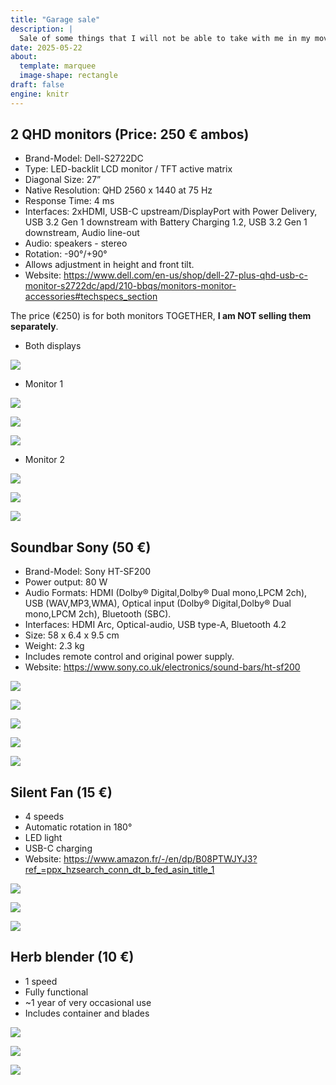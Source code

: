 ```yaml
---
title: "Garage sale"
description: |
  Sale of some things that I will not be able to take with me in my move
date: 2025-05-22
about: 
  template: marquee
  image-shape: rectangle
draft: false
engine: knitr
---
```


## 2 QHD monitors (Price: 250 € ambos)

* Brand-Model: Dell-S2722DC
* Type: LED-backlit LCD monitor / TFT active matrix
* Diagonal Size: 27"
* Native Resolution: QHD 2560 x 1440 at 75 Hz
* Response Time: 4 ms
* Interfaces: 2xHDMI, USB-C upstream/DisplayPort with Power Delivery, USB 3.2 Gen 1 downstream with Battery Charging 1.2, USB 3.2 Gen 1 downstream, Audio line-out
* Audio: speakers - stereo
* Rotation: -90°/+90°
* Allows adjustment in height and front tilt.
* Website: <https://www.dell.com/en-us/shop/dell-27-plus-qhd-usb-c-monitor-s2722dc/apd/210-bbqs/monitors-monitor-accessories#techspecs_section>

The price (€250) is for both monitors TOGETHER, **I am NOT selling them separately**.

* Both displays

![](images/displays.jpeg)

* Monitor 1

![](images/display1-01.jpeg)

![](images/display1-02.jpeg)

![](images/display1-03.jpeg)

* Monitor 2

![](images/display2-01.jpeg)

![](images/display2-02.jpeg)

![](images/display2-03.jpeg)

## Soundbar Sony (50 €)

* Brand-Model: Sony HT-SF200
* Power output: 80 W
* Audio Formats: HDMI (Dolby® Digital,Dolby® Dual mono,LPCM 2ch), USB (WAV,MP3,WMA), Optical input (Dolby® Digital,Dolby® Dual mono,LPCM 2ch), Bluetooth (SBC).
* Interfaces: HDMI Arc, Optical-audio, USB type-A, Bluetooth 4.2 
* Size: 58 x 6.4 x 9.5 cm
* Weight: 2.3 kg
* Includes remote control and original power supply.
* Website: <https://www.sony.co.uk/electronics/sound-bars/ht-sf200>

![](images/soundbar-01.jpeg)

![](images/soundbar-02.jpeg)

![](images/soundbar-03.jpeg)

![](images/soundbar-04.jpeg)

![](images/soundbar-05.jpeg)

## Silent Fan (15 €)

* 4 speeds
* Automatic rotation in 180°
* LED light
* USB-C charging
* Website: <https://www.amazon.fr/-/en/dp/B08PTWJYJ3?ref_=ppx_hzsearch_conn_dt_b_fed_asin_title_1>

![](images/fan-01.jpeg)

![](images/fan-02.jpeg)

![](images/fan-03.jpeg)

## Herb blender (10 €)

* 1 speed
* Fully functional
* ~1 year of very occasional use
* Includes container and blades

![](images/mixer-01.jpeg)

![](images/mixer-02.jpeg)

![](images/mixer-03.jpeg)
